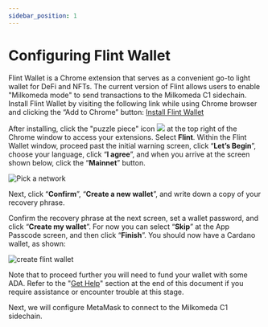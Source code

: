 ```yaml
---
sidebar_position: 1
---
```


# Configuring Flint Wallet

Flint Wallet is a Chrome extension that serves as a convenient go-to light wallet for DeFi and NFTs. The current
version of Flint allows users to enable "Milkomeda mode" to send transactions to the Milkomeda C1 sidechain. Install
Flint Wallet by visiting the following link while using Chrome browser and clicking the “Add to Chrome” button:
[Install Flint Wallet](https://chrome.google.com/webstore/detail/flint/hnhobjmcibchnmglfbldbfabcgaknlkj)

After installing, click the "puzzle piece" icon <img src="/img/puzzle-icon.png" className="img-icon" />
at the top right of the Chrome window to access your extensions. Select **Flint**. Within the Flint Wallet window, proceed past the initial warning screen, click “**Let’s Begin**”, choose your language, click “**I agree**”, and when you arrive at the screen shown below, click the “**Mainnet**” button.

<img src="/img/pick-a-network.png" alt="Pick a network" className="img-card" />

Next, click “**Confirm**”, “**Create a new wallet**”, and write down a copy of your recovery phrase.

Confirm the recovery phrase at the next screen, set a wallet password, and click “**Create my wallet**”. For now you can select “**Skip**” at the App Passcode screen, and then click “**Finish**”. You should now have a Cardano wallet, as shown:

<img src="/img/create-cardano-wallet.png" alt="create flint wallet" className="img-card" />

Note that to proceed further you will need to fund your wallet with some ADA. Refer to the "[Get Help](../../get-help)" section at the end of this document if you require assistance or encounter trouble at this stage.

Next, we will configure MetaMask to connect to the Milkomeda C1 sidechain.
